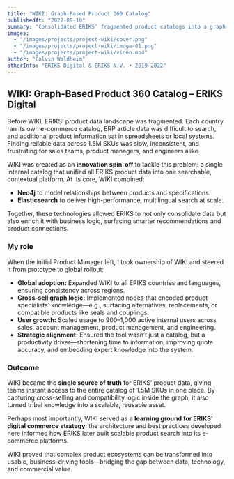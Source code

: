 ```yaml
---
title: "WIKI: Graph-Based Product 360 Catalog"
publishedAt: "2022-09-10"
summary: "Consolidated ERIKS’ fragmented product catalogs into a graph-based search platform, enabling 1,000+ internal users to access 1.5M SKUs with contextual cross-sell and replacement insights."
images:
  - "/images/projects/project-wiki/cover.png"
  - "/images/projects/project-wiki/image-01.png"
  - "/images/projects/project-wiki/video.mp4"
author: "Calvin Waldheim"
otherInfo: "ERIKS Digital & ERIKS N.V. • 2019–2022"
---
```


## WIKI: Graph-Based Product 360 Catalog – ERIKS Digital

Before WIKI, ERIKS’ product data landscape was fragmented. Each country ran its own e-commerce catalog, ERP article data was difficult to search, and additional product information sat in spreadsheets or local systems. Finding reliable data across 1.5M SKUs was slow, inconsistent, and frustrating for sales teams, product managers, and engineers alike.  

WIKI was created as an **innovation spin-off** to tackle this problem: a single internal catalog that unified all ERIKS product data into one searchable, contextual platform. At its core, WIKI combined:  
- **Neo4j** to model relationships between products and specifications.  
- **Elasticsearch** to deliver high-performance, multilingual search at scale.  

Together, these technologies allowed ERIKS to not only consolidate data but also enrich it with business logic, surfacing smarter recommendations and product connections.  

### My role
When the initial Product Manager left, I took ownership of WIKI and steered it from prototype to global rollout:  
- **Global adoption:** Expanded WIKI to all ERIKS countries and languages, ensuring consistency across regions.  
- **Cross-sell graph logic:** Implemented nodes that encoded product specialists’ knowledge—e.g., surfacing alternatives, replacements, or compatible products like seals and couplings.  
- **User growth:** Scaled usage to 900–1,000 active internal users across sales, account management, product management, and engineering.  
- **Strategic alignment:** Ensured the tool wasn’t just a catalog, but a productivity driver—shortening time to information, improving quote accuracy, and embedding expert knowledge into the system.  

### Outcome
WIKI became the **single source of truth** for ERIKS’ product data, giving teams instant access to the entire catalog of 1.5M SKUs in one place. By capturing cross-selling and compatibility logic inside the graph, it also turned tribal knowledge into a scalable, reusable asset.  

Perhaps most importantly, WIKI served as a **learning ground for ERIKS’ digital commerce strategy**: the architecture and best practices developed here informed how ERIKS later built scalable product search into its e-commerce platforms.  

WIKI proved that complex product ecosystems can be transformed into usable, business-driving tools—bridging the gap between data, technology, and commercial value.
